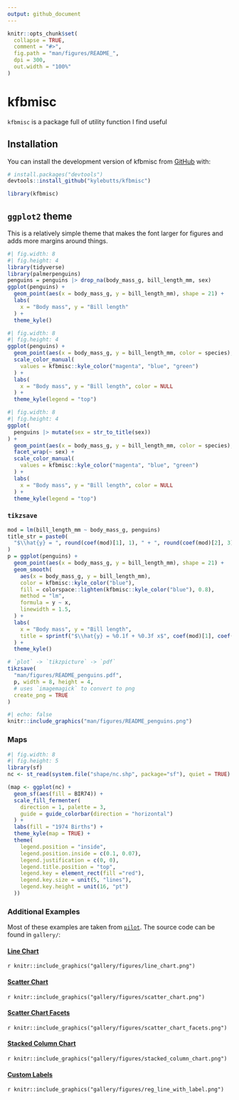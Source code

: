 ```yaml
---
output: github_document
---
```


<!-- README.md is generated from README.Rmd. Please edit that file -->

```r
knitr::opts_chunk$set(
  collapse = TRUE,
  comment = "#>",
  fig.path = "man/figures/README_",
  dpi = 300,
  out.width = "100%"
)
```

# kfbmisc

<!-- badges: start -->
<!-- badges: end -->

`kfbmisc` is a package full of utility function I find useful

## Installation

You can install the development version of kfbmisc from [GitHub](https://github.com/) with:

``` r
# install.packages("devtools")
devtools::install_github("kylebutts/kfbmisc")
```

```r
library(kfbmisc)
```

## `ggplot2` theme

This is a relatively simple theme that makes the font larger for figures and adds more margins around things. 

```r
#| fig.width: 8
#| fig.height: 4
library(tidyverse)
library(palmerpenguins)
penguins = penguins |> drop_na(body_mass_g, bill_length_mm, sex)
ggplot(penguins) +
  geom_point(aes(x = body_mass_g, y = bill_length_mm), shape = 21) +
  labs(
    x = "Body mass", y = "Bill length"
  ) +
  theme_kyle()
```

```r
#| fig.width: 8
#| fig.height: 4
ggplot(penguins) +
  geom_point(aes(x = body_mass_g, y = bill_length_mm, color = species), shape = 21) +
  scale_color_manual(
    values = kfbmisc::kyle_color("magenta", "blue", "green")
  ) + 
  labs(
    x = "Body mass", y = "Bill length", color = NULL
  ) +
  theme_kyle(legend = "top")
```

```r
#| fig.width: 8
#| fig.height: 4
ggplot(
  penguins |> mutate(sex = str_to_title(sex))
) +
  geom_point(aes(x = body_mass_g, y = bill_length_mm, color = species), shape = 21) +
  facet_wrap(~ sex) +
  scale_color_manual(
    values = kfbmisc::kyle_color("magenta", "blue", "green")
  ) + 
  labs(
    x = "Body mass", y = "Bill length", color = NULL
  ) +
  theme_kyle(legend = "top")
```

### `tikzsave`

```r
mod = lm(bill_length_mm ~ body_mass_g, penguins)
title_str = paste0(
  "$\\hat{y} = ", round(coef(mod)[1], 1), " + ", round(coef(mod)[2], 3), "x$"
)
p = ggplot(penguins) +
  geom_point(aes(x = body_mass_g, y = bill_length_mm), shape = 21) +
  geom_smooth(
    aes(x = body_mass_g, y = bill_length_mm), 
    color = kfbmisc::kyle_color("blue"),
    fill = colorspace::lighten(kfbmisc::kyle_color("blue"), 0.8),
    method = "lm",
    formula = y ~ x,
    linewidth = 1.5,
  ) +
  labs(
    x = "Body mass", y = "Bill length",
    title = sprintf("$\\hat{y} = %0.1f + %0.3f x$", coef(mod)[1], coef(mod)[2])
  ) +
  theme_kyle() 
```

```r
# `plot` -> `tikzpicture` -> `pdf`
tikzsave(
  "man/figures/README_penguins.pdf",
  p, width = 8, height = 4,
  # uses `imagemagick` to convert to png 
  create_png = TRUE
)
```

```r
#| echo: false
knitr::include_graphics("man/figures/README_penguins.png")
```


### Maps

```r
#| fig.width: 8
#| fig.height: 5
library(sf)
nc <- st_read(system.file("shape/nc.shp", package="sf"), quiet = TRUE)

(map <- ggplot(nc) +
  geom_sf(aes(fill = BIR74)) +
  scale_fill_fermenter(
    direction = 1, palette = 3,
    guide = guide_colorbar(direction = "horizontal")
  ) + 
  labs(fill = "1974 Births") +
  theme_kyle(map = TRUE) +
  theme(
    legend.position = "inside",
    legend.position.inside = c(0.1, 0.07),
    legend.justification = c(0, 0),
    legend.title.position = "top",
    legend.key = element_rect(fill ="red"),
    legend.key.size = unit(5, "lines"),
    legend.key.height = unit(16, "pt")
  ))
```


### Additional Examples

Most of these examples are taken from [`pilot`](https://github.com/olihawkins/pilot). The source code can be found in `gallery/`:

#### [Line Chart](https://github.com/kylebutts/kfbmisc/blob/master/gallery/line_chart.R)

`r knitr::include_graphics("gallery/figures/line_chart.png")`

#### [Scatter Chart](https://github.com/kylebutts/kfbmisc/blob/master/gallery/
scatter_chart_basic.R)
`r knitr::include_graphics("gallery/figures/scatter_chart.png")`

#### [Scatter Chart Facets](https://github.com/kylebutts/kfbmisc/blob/master/gallery/
scatter_chart_facets.R)
`r knitr::include_graphics("gallery/figures/scatter_chart_facets.png")`

#### [Stacked Column Chart](https://github.com/kylebutts/kfbmisc/blob/master/gallery/
stacked_column_chart.R)
`r knitr::include_graphics("gallery/figures/stacked_column_chart.png")`

#### [Custom Labels](https://github.com/kylebutts/kfbmisc/blob/master/gallery/label_ex.R)

`r knitr::include_graphics("gallery/figures/reg_line_with_label.png")`


